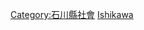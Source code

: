 {{Catnav|頁面分類|各種主題的頁面分類|按國家分類|各國教育|日本教育}}

{{日本行政區劃分類導航|教育}}

[[Category:石川縣社會|Category:石川縣社會]]
[[Category:日本各都道府縣教育|Ishikawa]]